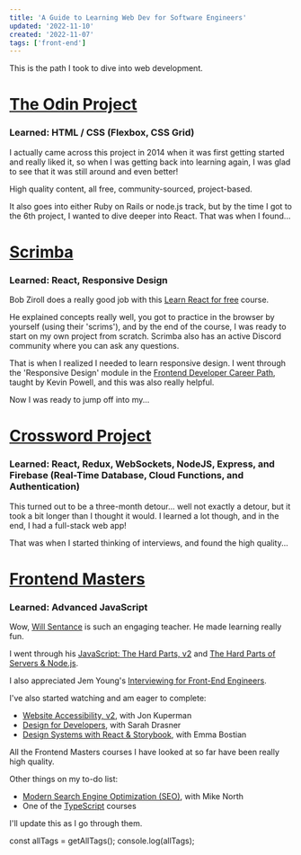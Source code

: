 ```yaml
---
title: 'A Guide to Learning Web Dev for Software Engineers'
updated: '2022-11-10'
created: '2022-11-07'
tags: ['front-end']
---
```


This is the path I took to dive into web development.

# [The Odin Project](https://www.theodinproject.com/)
### **Learned**: HTML / CSS (Flexbox, CSS Grid)

I actually came across this project in 2014 when it was first getting started and really liked it, so when I was getting back into learning again, I was glad to see that it was still around and even better! 

High quality content, all free, community-sourced, project-based.

It also goes into either Ruby on Rails or node.js track, but by the time I got to the 6th project, I wanted to dive deeper into React. That was when I found...

# [Scrimba](https://scrimba.com/)
### **Learned**: React, Responsive Design

Bob Ziroll does a really good job with this [Learn React for free](https://scrimba.com/learn/learnreact) course. 

He explained concepts really well, you got to practice in the browser by yourself (using their 'scrims'), and by the end of the course, I was ready to start on my own project from scratch. Scrimba also has an active Discord community where you can ask any questions.

That is when I realized I needed to learn responsive design. I went through the 'Responsive Design' module in the [Frontend Developer Career Path](https://scrimba.com/learn/frontend), taught by Kevin Powell, and this was also really helpful. 

Now I was ready to jump off into my...

# [Crossword Project](https://www.crosswordwith.me)
### **Learned**: React, Redux, WebSockets, NodeJS, Express, and Firebase (Real-Time Database, Cloud Functions, and Authentication)

This turned out to be a three-month detour... well not exactly a detour, but it took a bit longer than I thought it would. I learned a lot though, and in the end, I had a full-stack web app! 

That was when I started thinking of interviews, and found the high quality...

# [Frontend Masters](https://frontendmasters.com/)
### **Learned**: Advanced JavaScript

Wow, [Will Sentance](https://frontendmasters.com/teachers/will-sentance/) is such an engaging teacher. He made learning really fun. 

I went through his [JavaScript: The Hard Parts, v2](https://frontendmasters.com/courses/javascript-hard-parts-v2/) and [The Hard Parts of Servers & Node.js](https://frontendmasters.com/courses/servers-node-js/). 

I also appreciated Jem Young's [Interviewing for Front-End Engineers](https://frontendmasters.com/courses/interviewing-frontend/).

I've also started watching and am eager to complete:

* [Website Accessibility, v2](https://frontendmasters.com/courses/accessibility-v2/), with Jon Kuperman
* [Design for Developers](https://frontendmasters.com/courses/design-for-developers/), with Sarah Drasner
* [Design Systems with React & Storybook](https://frontendmasters.com/courses/design-systems/), with Emma Bostian

All the Frontend Masters courses I have looked at so far have been really high quality. 

Other things on my to-do list:
* [Modern Search Engine Optimization (SEO)](https://frontendmasters.com/courses/modern-seo/), with Mike North
* One of the [TypeScript](https://frontendmasters.com/courses/?q=typescript) courses

I'll update this as I go through them.


const allTags = getAllTags();
console.log(allTags);